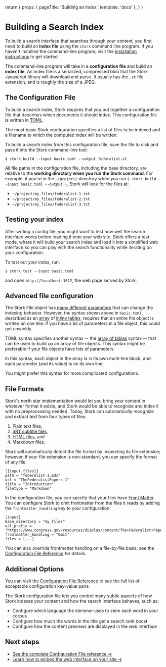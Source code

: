 
  return {
    props: { pageTitle: 'Building an Index', template: 'docs' },
  }
}

# Building a Search Index

To build a search interface that searches through your content, you first need to build an **index file** using the `stork` command line program. If you haven't installed the command-line program, visit the [installation instructions](/docs/install) to get started.

The command-line program will take in a **configuration file** and build an **index file**. An index file is a serialized, compressed blob that the Stork Javascript library will download and parse. It usually has the `.st` file extension, and is roughly the size of a JPEG.

## The Configuration File

To build a search index, Stork requires that you put together a configuration file that describes which documents it should index. This configuration file is written in [TOML](https://toml.io/).

The most basic Stork configuration specifies a list of files to be indexed and a filename to which the computed index will be written:

<Wide>
  <CodeBlock title="basic.toml" source={federalistDotToml} />
</Wide>

To build a search index from this configuration file, save the file to disk and pass it into the Stork command-line tool:

```
$ stork build --input basic.toml --output federalist.st
```

All file paths in the configuration file, including the base directory, are relative to the **working directory when you run the Stork command**. For example, if you're in the `~/project/` directory when you run `$ stork build --input basic.toml --output -`, Stork will look for the files at:

- `~/project/my_files/federalist-1.txt`
- `~/project/my_files/federalist-2.txt`
- `~/project/my_files/federalist-3.txt`

## Testing your index

After writing a config file, you might want to test how well the search interface works before loading it onto your web site. Stork offers a test mode, where it will build your search index and load it into a simplified web interface so you can play with the search functionality while iterating on your configuration.

To test out your index, run:

```
$ stork test --input basic.toml
```

and open `http://localhost:1612`, the web page served by Stork.

## Advanced file configuration

The Stork File object has [many different parameters](/docs/config-ref) that can change the indexing behavior. However, the syntax shown above in `basic.toml`, described as an [array](https://toml.io/en/v1.0.0#array) of [inline tables](https://toml.io/en/v1.0.0#inline-table), requires that an entire file object is written on one line. If you have a lot of parameters in a file object, this could get unwieldy.

TOML syntax specifies another syntax -- the [array of tables](https://toml.io/en/v1.0.0#array-of-tables) syntax -- that can be used to build up an array of file objects. This syntax might be preferable if your file objects have lots of parameters.

In this syntax, each object in the array is in its own multi-line block, and each parameter (and its value) is on its own line:

<Wide>
  <CodeBlock title="longer.toml" source={federalistArrayTablesDotToml} />
</Wide>

You might prefer this syntax for more complicated configurations.

## File Formats

Stork's north star implementation would let you bring your content in whatever format it exists, and Stork would be able to recognize and index it with no preprocessing needed. Today, Stork can automatically recognize and extract text from four types of files:

1. Plain text files,
2. [SRT subtitle files](/docs/srt),
3. [HTML files](/docs/html), and
4. Markdown files.

Stork will automatically detect the file format by inspecting its file extension; however, if your file extension is non-standard, you can specify the format of any file:

```
[[input.files]]
path = "federalist-1.mdx"
url = "TheFederalistPapers-1"
title = "Introduction"
filetype = "Markdown"
```

In the configuration file, you can specify that your files have [Front Matter](https://jekyllrb.com/docs/front-matter/). You can configure Stork to omit frontmatter from the files it reads by adding the `frontmatter_handling` key to your configuration:

```
[input]
base_directory = "my_files"
url_prefix = "https://www.congress.gov/resources/display/content/The+Federalist+Papers#"
frontmatter_handling = "Omit"
files = [...]
```

You can also override frontmatter handling on a file-by-file basis; see the [Configuration File Reference](/docs/config-ref) for details.

## Additional Options

You can visit the [Configuration File Reference](/docs/config-ref) to see the full list of acceptable configuration key-value pairs.

The Stork configuration file lets you control many subtle aspects of how Stork indexes your content and how the search interface behaves, such as:

- Configure which language the stemmer uses to stem each word in your corpus
- Configure how much the words in the title get a search rank boost
- Configure how the content previews are displayed in the web interface

## Next steps

- [See the complete Configuration File reference →](/docs/config-ref)
- [Learn how to embed the web interface on your site →](/docs/interface)
